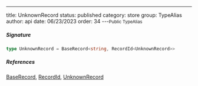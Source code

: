 ---
title: UnknownRecord
status: published
category: store
group: TypeAlias
author: api
date: 06/23/2023
order: 34
---<Small>Public TypeAlias</Small>




##### Signature


```ts
type UnknownRecord = BaseRecord<string, RecordId<UnknownRecord>>
```

##### References

[BaseRecord](/gen/store/BaseRecord-interface), [RecordId](/gen/store/RecordId-type), [UnknownRecord](/gen/store/UnknownRecord-type)

